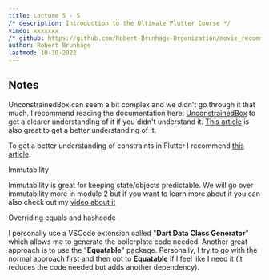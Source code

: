 ```yaml
---
title: Lecture 5 - 5
/* description: Introduction to the Ultimate Flutter Course */
vimeo: xxxxxxx 
/* github: https://github.com/Robert-Brunhage-Organization/movie_recommendation_app_course/commit/454914801e9b6758249a6e36e8a6bf8f52d93a16 */
author: Robert Brunhage
lastmod: 10-30-2022
---
```


## Notes

UnconstrainedBox can seem a bit complex and we didn't go through it that much. I recommend reading the documentation here: [UnconstrainedBox](https://api.flutter.dev/flutter/widgets/UnconstrainedBox-class.html) to get a clearer understanding of it if you didn't understand it. [This article](https://dev.to/pedromassango/unconstrainedbox-is-your-friend-tip-5-19cl) is also great to get a better understanding of it.


To get a better understanding of constraints in Flutter I recommend [this article](https://docs.flutter.dev/development/ui/layout/constraints).


Immutability

Immutability is great for keeping state/objects predictable. We will go over immutability more in module 2 but if you want to learn more about it you can also check out my [video about it](https://www.youtube.com/watch?v=nUF0IrEjWj0)


Overriding equals and hashcode

I personally use a VSCode extension called "**Dart Data Class Generator**" which allows me to generate the boilerplate code needed. Another great approach is to use the "**Equatable**" package. Personally, I try to go with the normal approach first and then opt to **Equatable** if I feel like I need it (it reduces the code needed but adds another dependency).
